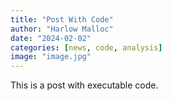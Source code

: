 ```yaml
---
title: "Post With Code"
author: "Harlow Malloc"
date: "2024-02-02"
categories: [news, code, analysis]
image: "image.jpg"
---
```


This is a post with executable code.
